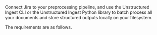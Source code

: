 Connect Jira to your preprocessing pipeline, and use the Unstructured Ingest CLI or the Unstructured Ingest Python library to batch process all your documents and store structured outputs locally on your filesystem.

The requirements are as follows. 


<SharedJira />
<SharedJiraCLIAPI />